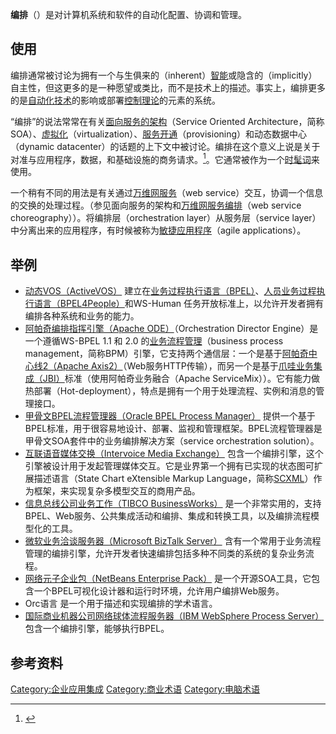 {{Copyedit}}
{{Expand English}}
{{TA
|G1=IT
|1=zh-hans:编排;zh-hant:編排;zh-tw:協作
}}

'''编排'''（{{lang-en|'''orchestration'''}}）是对计算机系统和软件的自动化配置、协调和管理。{{r|Erl}}

==使用==
编排通常被讨论为拥有一个与生俱来的（inherent）[[智能|智能]]或隐含的（implicitly）自主性，但这更多的是一种愿望或类比，而不是技术上的描述。事实上，编排更多的是[[自动化技术|自动化技术]]的影响或部署[[控制理论|控制理论]]的元素的系统{{r|Erl}}。

“编排”的说法常常在有关[[面向服务的架构|面向服务的架构]]（Service Oriented Architecture，简称SOA）、[[硬件虚拟化|虚拟化]]（virtualization）、[[服务开通|服务开通]]（provisioning）和动态数据中心（dynamic datacenter）的话题的上下文中被讨论。编排在这个意义上说是关于对准与应用程序，数据，和基础设施的商务请求。<ref>{{Citation | title = A Business Resolution Engine for Cloud Marketplaces | series = IEEE Third International Conference on Cloud Computing Technology and Science (CloudCom) | year = 2011 | pages = 462–469 | publisher = [[IEEE|IEEE]] | url = http://dx.doi.org/10.1109/CloudCom.2011.68 | doi = 10.1109/CloudCom.2011.68 | accessdate = 2016-09-24 | archive-date = 2019-12-15 | archive-url = https://web.archive.org/web/20191215112653/https://ieeexplore.ieee.org/document/6133177/ | dead-url = no }}</ref>。它通常被作为一个[[潮詞|时髦词]]来使用。

一个稍有不同的用法是有关通过[[Web服务|万维网服务]]（web service）交互，协调一个信息的交换的处理过程。（参见面向服务的架构和[[万维网服务编排|万维网服务编排]]（web service choreography））。将编排层（orchestration layer）从服务层（service layer）中分离出来的应用程序，有时候被称为[[敏捷应用程序|敏捷应用程序]]（agile applications）{{citation needed|date=September 2016}}。

== 举例 ==
* [http://www.activevos.com/products-activevos.php 动态VOS（ActiveVOS）] 建立在[[BPEL|业务过程执行语言（BPEL）]]、[[BPEL4People|人员业务过程执行语言（BPEL4People）]]和WS-Human 任务开放标准上，以允许开发者拥有编排各种系统和业务的能力。
* [http://ode.apache.org/ 阿帕奇编排指挥引擎（Apache ODE）]（Orchestration Director Engine）是一个遵循WS-BPEL 1.1 和 2.0 的[[业务流程管理|业务流程管理]]（business process management，简称BPM）引擎，它支持两个通信层：一个是基于[[Apache_Axis2|阿帕奇中心线2（Apache Axis2）]]（Web服务HTTP传输），而另一个是基于[[爪哇业务集成|爪哇业务集成（JBI）]]标准（使用阿帕奇业务融合（Apache ServiceMix））。它有能力做热部署（Hot-deployment），特点是拥有一个用于处理流程、实例和消息的管理接口。
* [https://web.archive.org/web/20060616101148/http://www.oracle.com/technology/products/ias/bpel/index.html 甲骨文BPEL流程管理器（Oracle BPEL Process Manager）] 提供一个基于BPEL标准，用于很容易地设计、部署、监视和管理框架。BPEL流程管理器是甲骨文SOA套件中的业务编排解决方案（service orchestration solution）。
* [http://www.intervoice.com/index.php/prod_media_exchange.html 互联语音媒体交换（Intervoice Media Exchange）] 包含一个编排引擎，这个引擎被设计用于发起管理媒体交互。它是业界第一个拥有已实现的状态图可扩展描述语言（State Chart eXtensible Markup Language，简称[[SCXML|SCXML]]）作为框架，来实现复杂多模型交互的商用产品。
* [http://www.tibco.com/software/soa/activematrix-businessworks/default.jsp 信息总线公司业务工作（TIBCO BusinessWorks）] 是一个非常实用的，支持BPEL、Web服务、公共集成活动和编排、集成和转换工具，以及编排流程模型化的工具。
* [[Microsoft_BizTalk_Server|微软业务洽谈服务器（Microsoft BizTalk Server）]] 含有一个常用于业务流程管理的编排引擎，允许开发者快速编排包括多种不同类的系统的复杂业务流程。
* [https://web.archive.org/web/20100306160603/http://netbeans.org/products/enterprise/ 网络元子企业包（NetBeans Enterprise Pack）] 是一个开源SOA工具，它包含一个BPEL可视化设计器和运行时环境，允许用户编排Web服务。
* Orc语言 是一个用于描述和实现编排的学术语言。
* [[IBM_WebSphere_Process_Server|国际商业机器公司网络球体流程服务器（IBM WebSphere Process Server）]] 包含一个编排引擎，能够执行BPEL。

==参考资料==
{{reflist|refs=
<ref name="Erl">''Thomas Erl''. Service-Oriented Architecture: Concepts, Technology & Design. ''Prentice Hall'', ISBN 0-13-185858-0.</ref>
}}

[[Category:企业应用集成|Category:企业应用集成]]
[[Category:商业术语|Category:商业术语]]
[[Category:电脑术语|Category:电脑术语]]